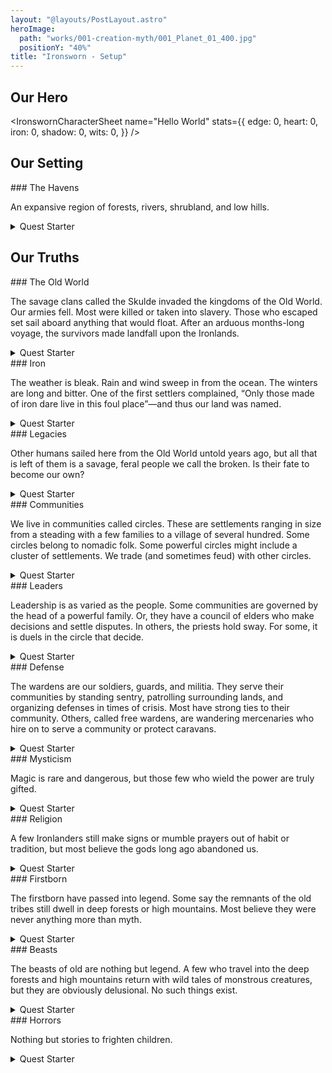 ```yaml
---
layout: "@layouts/PostLayout.astro"
heroImage:
  path: "works/001-creation-myth/001_Planet_01_400.jpg"
  positionY: "40%"
title: "Ironsworn - Setup"
---
```



## Our Hero

<IronswornCharacterSheet name="Hello World" stats={{
  edge: 0,
  heart: 0,
  iron: 0,
  shadow: 0,
  wits: 0,
}} />

## Our Setting

<aside class="paragraphs-container">
  ### The Havens

  An expansive region of forests, rivers, shrubland, and low hills.

  <details>
    <summary>Quest Starter</summary>

    <div>
      A settlement has fallen under the unjust rule of a cruel leader.
      What leverage do they hold over these people? What is your connection to the
      community? What can be done to overthrow this tyrant?
    </div>
  </details>
</aside>

## Our Truths

<aside class="paragraphs-container">
  ### The Old World

  The savage clans called the Skulde invaded the kingdoms of the Old
  World. Our armies fell. Most were killed or taken into slavery. Those
  who escaped set sail aboard anything that would float. After an arduous
  months-long voyage, the survivors made landfall upon the Ironlands.

  <details>
    <summary>Quest Starter</summary>

    <div>
      You are a descendant of the Skulde. Because of your heritage,
      your family has long borne the distrust of your fellow Ironlanders. Now, a
      small force of Skulde have landed on our shores. Are they the harbinger of
      an invasion? Where do your loyalties lie?
    </div>
  </details>
</aside>

<aside class="paragraphs-container">
  ### Iron

  The weather is bleak. Rain and wind sweep in from the ocean. The winters
  are long and bitter. One of the first settlers complained, “Only those made
  of iron dare live in this foul place”—and thus our land was named.

  <details>
    <summary>Quest Starter</summary>

    <div>
      The harvest fell short. The unrelenting snows left the village
      isolated. The food is running out. What will you do to see these people
      through this harsh season?
    </div>
  </details>
</aside>

<aside class="paragraphs-container">
  ### Legacies

  Other humans sailed here from the Old World untold years ago, but all
  that is left of them is a savage, feral people we call the broken. Is their fate
  to become our own?

   <details>
    <summary>Quest Starter</summary>

    <div>
      You find a child—one of the broken. It is wounded, and
      hunted by others of its kind. Do you protect it, even at the risk of inviting
      the wrath of the broken tribes?
    </div>
  </details>
</aside>

<aside class="paragraphs-container">
  ### Communities

  We live in communities called circles. These are settlements ranging in
  size from a steading with a few families to a village of several hundred.
  Some circles belong to nomadic folk. Some powerful circles might
  include a cluster of settlements. We trade (and sometimes feud) with other circles.

   <details>
    <summary>Quest Starter</summary>

    <div>
      A decades-long feud between two circles has flared into open
      conflict. What is the cause of this dispute? Do you join in the fight, or swear
      to put a stop to it?
    </div>
  </details>
</aside>

<aside class="paragraphs-container">
  ### Leaders

  Leadership is as varied as the people. Some communities are governed by
  the head of a powerful family. Or, they have a council of elders who make
  decisions and settle disputes. In others, the priests hold sway. For some, it
  is duels in the circle that decide.

   <details>
    <summary>Quest Starter</summary>

    <div>
      You have vivid reoccurring dreams of an Ironlands city. It
      has strong stone walls, bustling markets, and a keep on a high hill. And
      so many people! Nowhere in the Ironlands does such a city exist. In your
      dreams, you are the ruler of this city. Somehow, no matter how long it takes,
      you must make this vision a reality.
    </div>
  </details>
</aside>

<aside class="paragraphs-container">
  ### Defense

  The wardens are our soldiers, guards, and militia. They serve their
  communities by standing sentry, patrolling surrounding lands, and
  organizing defenses in times of crisis. Most have strong ties to their
  community. Others, called free wardens, are wandering mercenaries who
  hire on to serve a community or protect caravans.

   <details>
    <summary>Quest Starter</summary>

    <div>
      You come upon a dying warden. She tells you of an important
      mission, and charges you with its completion. “Swear to me,” she says,
      reaching out with a bloodied hand to give you an object crucial to the quest.
      What is it?
    </div>
  </details>
</aside>

<aside class="paragraphs-container">
  ### Mysticism

  Magic is rare and dangerous, but those few who wield the power are truly gifted.

   <details>
    <summary>Quest Starter</summary>

    <div>
      You have heard stories of someone who wields true power.
      They live in an isolated settlement far away. Who told you of this mystic?
      Are they feared or respected? Why do you swear to seek them out?
    </div>
  </details>
</aside>

<aside class="paragraphs-container">
  ### Religion

  A few Ironlanders still make signs or mumble prayers out of habit or
  tradition, but most believe the gods long ago abandoned us.

   <details>
    <summary>Quest Starter</summary>

    <div>
      A charismatic Ironlander, encouraging her followers to
      renounce the vestiges of Old World religions, proposes a new path for this
      new world. What doctrine does she teach? What does she seek to achieve?
      Are you sworn to aid or stop her?
    </div>
  </details>
</aside>

<aside class="paragraphs-container">
  ### Firstborn

  The firstborn have passed into legend. Some say the remnants of the old
  tribes still dwell in deep forests or high mountains. Most believe they
  were never anything more than myth.

   <details>
    <summary>Quest Starter</summary>

    <div>
      Someone obsessed with the firstborn wants to find evidence
      of their existence. This will require an expedition into the far reaches of the
      Ironlands. What is your role in this mission?
    </div>
  </details>
</aside>

<aside class="paragraphs-container">
  ### Beasts

  The beasts of old are nothing but legend. A few who travel into the deep
  forests and high mountains return with wild tales of monstrous creatures,
  but they are obviously delusional. No such things exist.

  <details>
    <summary>Quest Starter</summary>

    <div>
      You were witness to an attack by what you thought was an
      animal of monstrous proportions. No one believes you. In fact, you are
      accused of the murder you blame on this beast. How can you prove your
      innocence? Can you even trust your own memories of the event?
    </div>
  </details>
</aside>

<aside class="paragraphs-container">
  ### Horrors

  Nothing but stories to frighten children.

  <details>
    <summary>Quest Starter</summary>

    <div>
      The murders began last season. Local gossip suggests they
      are the work of a vengeful horror, but there may be more mundane forces at
      work. What is your connection to these killings? What will you do to stop them?
    </div>
  </details>
</aside>
